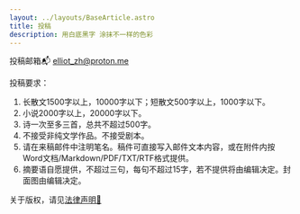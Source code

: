 ```yaml
---
layout: ../layouts/BaseArticle.astro
title: 投稿
description: 用白底黑字 涂抹不一样的色彩
---
```


投稿邮箱📬 elliot_zh@proton.me

投稿要求：

1. 长散文1500字以上，10000字以下；短散文500字以上，1000字以下。
2. 小说2000字以上，20000字以下。
3. 诗一次至多三首，总共不超过500字。
4. 不接受非纯文学作品。不接受剧本。
5. 请在来稿邮件中注明笔名。稿件可直接写入邮件文本内容，或在附件内按Word文档/Markdown/PDF/TXT/RTF格式提供。
6. 摘要语自愿提供，不超过三句，每句不超过15字，若不提供将由编辑决定。封面图由编辑决定。

关于版权，请见[法律声明📃](/declarations)
